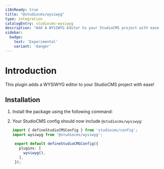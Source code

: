 ```yaml
---
i18nReady: true
title: "@studiocms/wysiwyg"
type: integration
catalogEntry: studiocms-wysiwyg
description: "Add A WYSIWYG Editor to your StudioCMS project with ease!"
sidebar:
  badge: 
    text: 'Experimental'
    variant: 'danger'
---
```



# Introduction

This plugin adds a WYSIWYG editor to your StudioCMS project with ease!

## Installation

1. Install the package using the following command:

   <PackageManagers pkg="studiocms" type='run' args='add @studiocms/wysiwyg' />

2. Your StudioCMS config should now include `@studiocms/wysiwyg`:

   ```ts twoslash title="studiocms.config.mjs" {2, 6}
   import { defineStudioCMSConfig } from 'studiocms/config';
   import wysiwyg from '@studiocms/wysiwyg';

    export default defineStudioCMSConfig({
      plugins: [
        wysiwyg(),
      ],
    });
   ```
